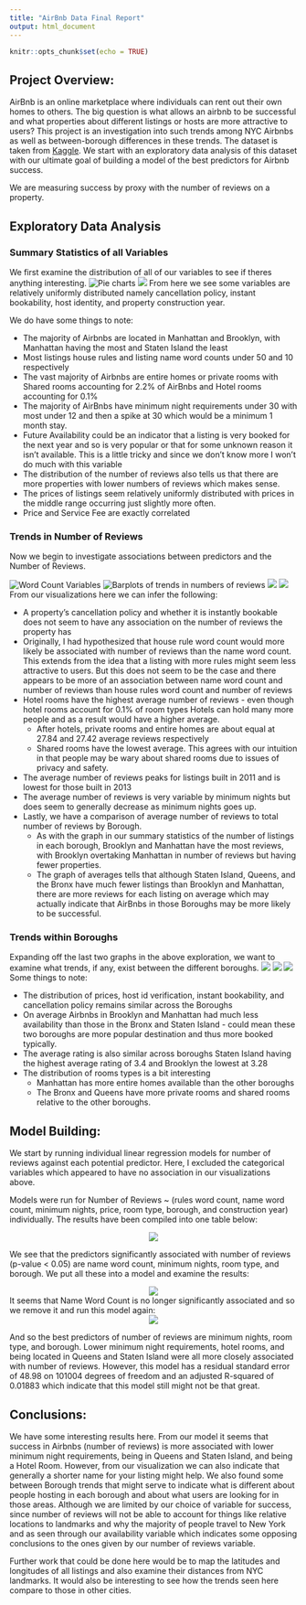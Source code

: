 ```yaml
---
title: "AirBnb Data Final Report"
output: html_document
---
```


```r
knitr::opts_chunk$set(echo = TRUE)
```
## Project Overview:
AirBnb is an online marketplace where individuals can rent out their own homes to others. The big question is what allows an airbnb to be successful and what properties about different listings or hosts are more attractive to users? This project is an investigation into such trends among NYC Airbnbs as well as between-borough differences in these trends. The dataset is taken from [Kaggle](https://www.kaggle.com/datasets/arianazmoudeh/airbnbopendata). We start with an exploratory data analysis of this dataset with our ultimate goal of building a model of the best predictors for Airbnb success. 

We are measuring success by proxy with the number of reviews on a property.

## Exploratory Data Analysis

### Summary Statistics of all Variables
We first examine the distribution of all of our variables to see if theres anything interesting.
![Pie charts](figures/summary_pie_statistics.png)
![](figures/summary_stats.png)
From here we see some variables are relatively uniformly distributed namely cancellation policy, instant bookability, host identity, and property construction year. 

We do have some things to note:

* The majority of Airbnbs are located in Manhattan and Brooklyn, with Manhattan having the most and Staten Island the least
* Most listings house rules and listing name word counts under 50 and 10 respectively
* The vast majority of Airbnbs are entire homes or private rooms with Shared rooms accounting for 2.2% of AirBnbs and Hotel rooms accounting for 0.1%
* The majority of AirBnbs have minimum night requirements under 30 with most under 12 and then a spike at 30 which would be a minimum 1 month stay.
* Future Availability could be an indicator that a listing is very booked for the next year and so is very popular or that for some unknown reason it isn't available. This is a little tricky and since we don't know more I won't do much with this variable
* The distribution of the number of reviews also tells us that there are more properties with lower numbers of reviews which makes sense.
* The prices of listings seem relatively uniformly distributed with prices in the middle range occurring just slightly more often.
* Price and Service Fee are exactly correlated

### Trends in Number of Reviews
Now we begin to investigate associations between predictors and the Number of Reviews.

![Word Count Variables](figures/wcount_reviews.png)
![Barplots of trends in numbers of reviews](figures/barplots_reviews.png)
![](figures/line_reviews.png)
![](figures/borough_reviews.png)
From our visualizations here we can infer the following:

* A property's cancellation policy and whether it is instantly bookable does not seem to have any association on the number of reviews the property has
* Originally, I had hypothesized that house rule word count would more likely be associated with number of reviews than the name word count. This extends from the idea that a listing with more rules might seem less attractive to users. But this does not seem to be the case and there appears to be more of an association between name word count and number of reviews than house rules word count and number of reviews
* Hotel rooms have the highest average number of reviews - even though hotel rooms account for 0.1% of room types Hotels can hold many more people and as a result would have a higher average. 
  + After hotels, private rooms and entire homes are about equal at 27.84 and 27.42 average reviews respectively
  + Shared rooms have the lowest average. This agrees with our intuition in that people may be wary about shared rooms due to issues of privacy and safety.
* The average number of reviews peaks for listings built in 2011 and is lowest for those built in 2013
* The average number of reviews is very variable by minimum nights but does seem to generally decrease as minimum nights goes up.
* Lastly, we have a comparison of average number of reviews to total number of reviews by Borough. 
  + As with the graph in our summary statistics of the number of listings in each borough, Brooklyn and Manhattan have the most reviews, with Brooklyn overtaking Manhattan in number of reviews but having fewer properties. 
  + The graph of averages tells that although Staten Island, Queens, and the Bronx have much fewer listings than Brooklyn and Manhattan, there are more reviews for each listing on average which may actually indicate that AirBnbs in those Boroughs may be more likely to be successful.

### Trends within Boroughs
Expanding off the last two graphs in the above exploration, we want to examine what trends, if any, exist between the different boroughs.
![](figures/price_borough.png)
![](figures/assoc_borough.png)
![](figures/rat_avail_borough.png)
Some things to note:

* The distribution of prices, host id verification, instant bookability, and cancellation policy remains similar across the Boroughs  
* On average Airbnbs in Brooklyn and Manhattan had much less availability than those in the Bronx and Staten Island - could mean these two boroughs are more popular destination and thus more booked typically.
* The average rating is also similar across boroughs Staten Island having the highest average rating of 3.4 and Brooklyn the lowest at 3.28
* The distribution of rooms types is a bit interesting
  + Manhattan has more entire homes available than the other boroughs
  + The Bronx and Queens have more private rooms and shared rooms relative to the other boroughs.

## Model Building:
We start by running individual linear regression models for number of reviews against each potential predictor. Here, I excluded the categorical variables which appeared to have no association in our visualizations above.

Models were run for Number of Reviews ~ (rules word count, name word count, minimum nights, price, room type, borough, and construction year) individually. The results have been compiled into one table below:

<center>
![](models/individual_regression.png)
</center>

We see that the predictors significantly associated with number of reviews (p-value < 0.05) are name word count, minimum nights, room type, and borough. We put all these into a model and examine the results:

<center>
![](models/combined_regression.png)
</center>

It seems that Name Word Count is no longer significantly associated and so we remove it and run this model again:
<center>
![](models/adjusted_regression.png)
</center>

And so the best predictors of number of reviews are minimum nights, room type, and borough. Lower minimum night requirements, hotel rooms, and being located in Queens and Staten Island were all more closely associated with number of reviews. However, this model has a residual standard error of 48.98 on 101004 degrees of freedom and an adjusted R-squared of 0.01883 which indicate that this model still might not be that great. 

## Conclusions:

We have some interesting results here. From our model it seems that success in Airbnbs (number of reviews) is more associated with lower minimum night requirements, being in Queens and Staten Island, and being a Hotel Room. However, from our visualization we can also indicate that generally a shorter name for your listing might help. We also found some between Borough trends that might serve to indicate what is different about people hosting in each borough and about what users are looking for in those areas. Although we are limited by our choice of variable for success, since number of reviews will not be able to account for things like relative locations to landmarks and why the majority of people travel to New York and as seen through our availability variable which indicates some opposing conclusions to the ones given by our number of reviews variable. 

Further work that could be done here would be to map the latitudes and longitudes of all listings and also examine their distances from NYC landmarks. It would also be interesting to see how the trends seen here compare to those in other cities.


